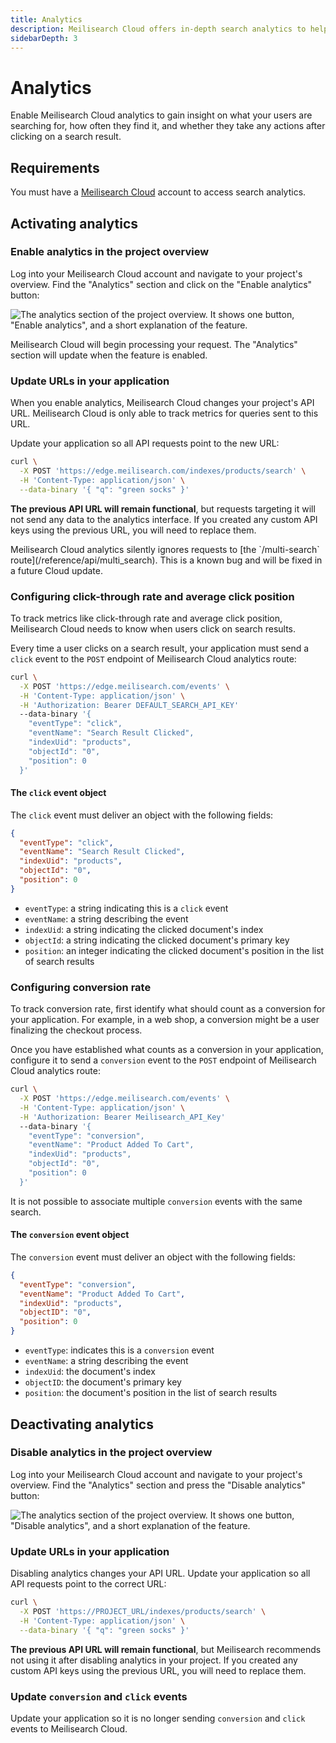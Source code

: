 ```yaml
---
title: Analytics
description: Meilisearch Cloud offers in-depth search analytics to help you understand how users search in your application.
sidebarDepth: 3
---
```


# Analytics

Enable Meilisearch Cloud analytics to gain insight on what your users are searching for, how often they find it, and whether they take any actions after clicking on a search result.

## Requirements

You must have a [Meilisearch Cloud](https://meilisearch.com/cloud?utm_campaign=oss&utm_source=docs&utm_medium=analytics) account to access search analytics.

## Activating analytics

### Enable analytics in the project overview

Log into your Meilisearch Cloud account and navigate to your project's overview. Find the "Analytics" section and click on the "Enable analytics" button:

![The analytics section of the project overview. It shows one button, "Enable analytics", and a short explanation of the feature.](https://raw.githubusercontent.com/meilisearch/documentation/main/assets/images/cloud-analytics/01-analytics-enable.png)

Meilisearch Cloud will begin processing your request. The "Analytics" section will update when the feature is enabled.

### Update URLs in your application

When you enable analytics, Meilisearch Cloud changes your project's API URL. Meilisearch Cloud is only able to track metrics for queries sent to this URL. 

Update your application so all API requests point to the new URL:

```sh
curl \
  -X POST 'https://edge.meilisearch.com/indexes/products/search' \
  -H 'Content-Type: application/json' \
  --data-binary '{ "q": "green socks" }'
```

**The previous API URL will remain functional**, but requests targeting it will not send any data to the analytics interface. If you created any custom API keys using the previous URL, you will need to replace them.

<Capsule intent="danger" title="Analytics and multi-search queries">
Meilisearch Cloud analytics silently ignores requests to [the `/multi-search` route](/reference/api/multi_search). This is a known bug and will be fixed in a future Cloud update.
</Capsule>

### Configuring click-through rate and average click position

To track metrics like click-through rate and average click position, Meilisearch Cloud needs to know when users click on search results.

Every time a user clicks on a search result, your application must send a `click` event to the `POST` endpoint of Meilisearch Cloud analytics route:

```sh
curl \
  -X POST 'https://edge.meilisearch.com/events' \
  -H 'Content-Type: application/json' \
  -H 'Authorization: Bearer DEFAULT_SEARCH_API_KEY'
  --data-binary '{ 
    "eventType": "click",
    "eventName": "Search Result Clicked",
    "indexUid": "products",
    "objectId": "0",
    "position": 0
  }'
```

#### The `click` event object

The `click` event must deliver an object with the following fields:

```json
{
  "eventType": "click",
  "eventName": "Search Result Clicked",
  "indexUid": "products",
  "objectId": "0",
  "position": 0
}
```

- `eventType`: a string indicating this is a `click` event
- `eventName`: a string describing the event
- `indexUid`: a string indicating the clicked document's index
- `objectId`: a string indicating the clicked document's primary key
- `position`: an integer indicating the clicked document's position in the list of search results

### Configuring conversion rate

To track conversion rate, first identify what should count as a conversion for your application. For example, in a web shop, a conversion might be a user finalizing the checkout process. 

Once you have established what counts as a conversion in your application, configure it to send a `conversion` event to the `POST` endpoint of Meilisearch Cloud analytics route:

```sh
curl \
  -X POST 'https://edge.meilisearch.com/events' \
  -H 'Content-Type: application/json' \
  -H 'Authorization: Bearer Meilisearch_API_Key'
  --data-binary '{ 
    "eventType": "conversion",
    "eventName": "Product Added To Cart",
    "indexUid": "products",
    "objectId": "0",
    "position": 0
  }'
```

It is not possible to associate multiple `conversion` events with the same search.

#### The `conversion` event object

The `conversion` event must deliver an object with the following fields:

```json
{
  "eventType": "conversion",
  "eventName": "Product Added To Cart",
  "indexUid": "products",
  "objectID": "0",
  "position": 0
}
```

- `eventType`: indicates this is a `conversion` event
- `eventName`: a string describing the event
- `indexUid`: the document's index
- `objectID`: the document's primary key
- `position`: the document's position in the list of search results

## Deactivating analytics

### Disable analytics in the project overview

Log into your Meilisearch Cloud account and navigate to your project's overview. Find the "Analytics" section and press the "Disable analytics" button:

![The analytics section of the project overview. It shows one button, "Disable analytics", and a short explanation of the feature.](https://raw.githubusercontent.com/meilisearch/documentation/cloud-analytics-guide/assets/images/main/02-analytics-disable.png)

### Update URLs in your application

Disabling analytics changes your API URL. Update your application so all API requests point to the correct URL:

```sh
curl \
  -X POST 'https://PROJECT_URL/indexes/products/search' \
  -H 'Content-Type: application/json' \
  --data-binary '{ "q": "green socks" }'
```

**The previous API URL will remain functional**, but Meilisearch recommends not using it after disabling analytics in your project. If you created any custom API keys using the previous URL, you will need to replace them.

### Update `conversion` and `click` events

Update your application so it is no longer sending `conversion` and `click` events to Meilisearch Cloud.
